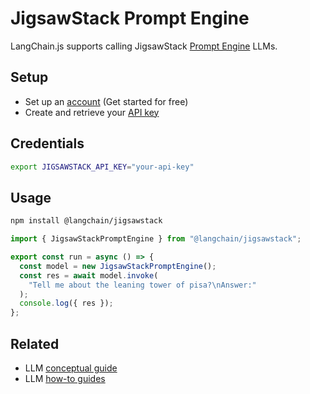 # JigsawStack Prompt Engine

LangChain.js supports calling JigsawStack [Prompt Engine](https://docs.jigsawstack.com/api-reference/prompt-engine/run-direct) LLMs.

## Setup

- Set up an [account](https://jigsawstack.com/dashboard) (Get started for free)
- Create and retrieve your [API key](https://jigsawstack.com/dashboard)

## Credentials

```bash
export JIGSAWSTACK_API_KEY="your-api-key"
```

## Usage


<IntegrationInstallTooltip></IntegrationInstallTooltip>

```bash npm2yarn
npm install @langchain/jigsawstack
```


```ts
import { JigsawStackPromptEngine } from "@langchain/jigsawstack";

export const run = async () => {
  const model = new JigsawStackPromptEngine();
  const res = await model.invoke(
    "Tell me about the leaning tower of pisa?\nAnswer:"
  );
  console.log({ res });
};
```

## Related

- LLM [conceptual guide](/docs/concepts/#llms)
- LLM [how-to guides](/docs/how_to/#llms)
